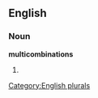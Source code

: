 ==English==

===Noun===
'''multicombinations'''

# {{plural of|[[multicombination]]}}

[[Category:English plurals]]